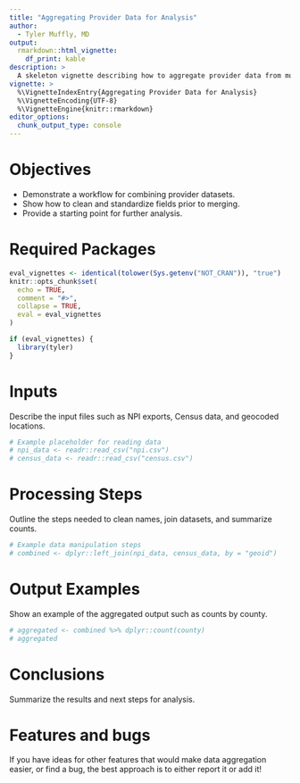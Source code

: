 ```yaml
---
title: "Aggregating Provider Data for Analysis"
author:
  - Tyler Muffly, MD
output:
  rmarkdown::html_vignette:
    df_print: kable
description: >
  A skeleton vignette describing how to aggregate provider data from multiple sources.
vignette: >
  %\VignetteIndexEntry{Aggregating Provider Data for Analysis}
  %\VignetteEncoding{UTF-8}
  %\VignetteEngine{knitr::rmarkdown}
editor_options:
  chunk_output_type: console
---
```


# Objectives

- Demonstrate a workflow for combining provider datasets.
- Show how to clean and standardize fields prior to merging.
- Provide a starting point for further analysis.

# Required Packages

```r
eval_vignettes <- identical(tolower(Sys.getenv("NOT_CRAN")), "true")
knitr::opts_chunk$set(
  echo = TRUE,
  comment = "#>",
  collapse = TRUE,
  eval = eval_vignettes
)

if (eval_vignettes) {
  library(tyler)
}
```

# Inputs

Describe the input files such as NPI exports, Census data, and geocoded locations.

```r
# Example placeholder for reading data
# npi_data <- readr::read_csv("npi.csv")
# census_data <- readr::read_csv("census.csv")
```

# Processing Steps

Outline the steps needed to clean names, join datasets, and summarize counts.

```r
# Example data manipulation steps
# combined <- dplyr::left_join(npi_data, census_data, by = "geoid")
```

# Output Examples

Show an example of the aggregated output such as counts by county.

```r
# aggregated <- combined %>% dplyr::count(county)
# aggregated
```

# Conclusions

Summarize the results and next steps for analysis.

# Features and bugs
If you have ideas for other features that would make data aggregation easier, or find a bug, the best approach is to either report it or add it!
